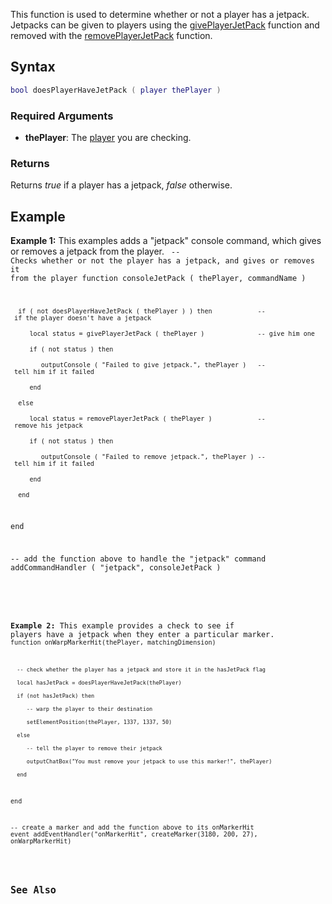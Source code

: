 
{{Server client function}}
{{Deprecated|doesPedHaveJetPack|}}

This function is used to determine whether or not a player has a jetpack. Jetpacks can be given to players using the [[/givePlayerJetPack.md|givePlayerJetPack]] function and removed with the [[/removePlayerJetPack.md|removePlayerJetPack]] function.

==Syntax==
<syntaxhighlight lang="lua">bool doesPlayerHaveJetPack ( player thePlayer )</syntaxhighlight>

===Required Arguments===
*'''thePlayer''': The [[/player.md|player]] you are checking.

===Returns===
Returns ''true'' if a player has a jetpack, ''false'' otherwise.

==Example==
<section name="Server" class="server" show="true">
'''Example 1:''' This examples adds a "jetpack" console command, which gives or removes a jetpack from the player.
<code>
-- Checks whether or not the player has a jetpack, and gives or removes it from the player
function consoleJetPack ( thePlayer, commandName )
   if ( not doesPlayerHaveJetPack ( thePlayer ) ) then            -- if the player doesn't have a jetpack
      local status = givePlayerJetPack ( thePlayer )              -- give him one
      if ( not status ) then
         outputConsole ( "Failed to give jetpack.", thePlayer )   -- tell him if it failed
      end
   else
      local status = removePlayerJetPack ( thePlayer )            -- remove his jetpack
      if ( not status ) then
         outputConsole ( "Failed to remove jetpack.", thePlayer ) -- tell him if it failed
      end
   end
end

-- add the function above to handle the "jetpack" command
addCommandHandler ( "jetpack", consoleJetPack )
</syntaxhighlight>
</section>

<section name="Server and client" class="both" show="true">
'''Example 2:''' This example provides a check to see if players have a jetpack when they enter a particular marker.
<code>
function onWarpMarkerHit(thePlayer, matchingDimension)
   -- check whether the player has a jetpack and store it in the hasJetPack flag
   local hasJetPack = doesPlayerHaveJetPack(thePlayer)
   if (not hasJetPack) then
      -- warp the player to their destination
      setElementPosition(thePlayer, 1337, 1337, 50)
   else
      -- tell the player to remove their jetpack
      outputChatBox("You must remove your jetpack to use this marker!", thePlayer)
   end
end

-- create a marker and add the function above to its onMarkerHit event
addEventHandler("onMarkerHit", createMarker(3180, 200, 27), onWarpMarkerHit)
</syntaxhighlight>
</section>

==See Also==
{{Player functions}}